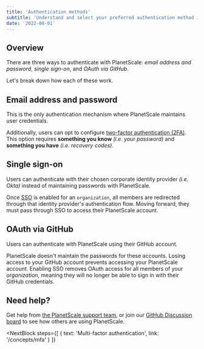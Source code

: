 ```yaml
---
title: 'Authentication methods'
subtitle: 'Understand and select your preferred authentication method in PlanetScale.'
date: '2022-08-01'
---
```


## Overview

There are three ways to authenticate with PlanetScale: _email address and password_, _single sign-on_, and _OAuth via GitHub_.

Let's break down how each of these work.

## Email address and password

This is the only authentication mechanism where PlanetScale maintains user credentials.

Additionally, users can opt to configure [two-factor authentication (2FA)](/docs/concepts/mfa). This option requires **something you know** _(i.e. your password)_ and **something you have** _(i.e. recovery codes)_.

## Single sign-on

Users can authenticate with their chosen corporate identity provider _(i.e. Okta)_ instead of maintaining passwords with PlanetScale.

Once [SSO](/docs/concepts/sso) is enabled for an `organization`, all members are redirected through that identity provider's authentication flow. Moving forward, they must pass through SSO to access their PlanetScale account.

## OAuth via GitHub

Users can authenticate with PlanetScale using their GitHub account.

<InfoBlock type='warning'>
  PlanetScale doesn't maintain the passwords for these accounts. Losing access to your GitHub account prevents accessing
  your PlanetScale account.
</InfoBlock>

<InfoBlock type='note'>
  Enabling SSO removes OAuth access for all members of your <em>organization</em>, meaning they will no longer be able
  to sign in with their GitHub credentials.
</InfoBlock>

## Need help?

Get help from [the PlanetScale support team](https://support.planetscale.com), or join our [GitHub Discussion board](https://github.com/planetscale/discussion/discussions) to see how others are using PlanetScale.

<NextBlock
  steps={[
    {
      text: 'Multi-factor authentication',
      link: '/concepts/mfa'
    }
  ]}
></NextBlock>
